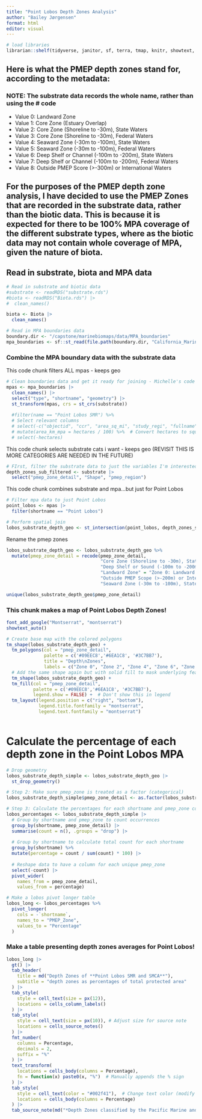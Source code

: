 ```yaml
---
title: "Point Lobos Depth Zones Analysis"
author: "Bailey Jørgensen"
format: html
editor: visual
---
```


```r
# load libraries
librarian::shelf(tidyverse, janitor, sf, terra, tmap, knitr, showtext, gt, ggtext, leaflet)
```

## Here is what the PMEP depth zones stand for, according to the metadata:
### NOTE: The substrate data records the whole name, rather than using the # code

- Value 0: Landward Zone
- Value 1: Core Zone (Estuary Overlap)
- Value 2: Core Zone (Shoreline to -30m), State Waters
- Value 3: Core Zone (Shoreline to -30m), Federal Waters
- Value 4: Seaward Zone (-30m to -100m), State Waters
- Value 5: Seaward Zone (-30m to -100m), Federal Waters
- Value 6: Deep Shelf or Channel (-100m to -200m), State Waters
- Value 7: Deep Shelf or Channel (-100m to -200m), Federal Waters
- Value 8: Outside PMEP Score (>-300m) or International Waters

## For the purposes of the PMEP depth zone analysis, I have decided to use the PMEP Zones that are recorded in the substrate data, rather than the biotic data. This is because it is expected for there to be 100% MPA coverage of the different substrate types, where as the biotic data may not contain whole coverage of MPA, given the nature of biota. 

## Read in substrate, biota and MPA data

```r
# Read in substrate and biotic data
#substrate <- readRDS("substrate.rds")
#biota <- readRDS("Biota.rds") |>
#  clean_names()

biota <- Biota |>
  clean_names()

# Read in MPA boundaries data
boundary.dir <- "/capstone/marinebiomaps/data/MPA_boundaries"
mpa_boundaries <- sf::st_read(file.path(boundary.dir, "California_Marine_Protected_Areas_[ds582].shp"))
```

### Combine the MPA boundary data with the substrate data

This code chunk filters ALL mpas - keeps geo
```r
# Clean boundaries data and get it ready for joining - Michelle's code is commented out. Use?
mpas <- mpa_boundaries |> 
  clean_names() |> 
  select("type", "shortname", "geometry") |> 
  st_transform(mpas, crs = st_crs(substrate))
  
  #filter(name == "Point Lobos SMR") %>%
  # Select relevant columns
  # select(-c("objectid", "ccr", "area_sq_mi", "study_regi", "fullname", "ccr_int", "name", "acres", "shape_are", "shape_len")) %>%
  # mutate(area_km_mpa = hectares / 100) %>%  # Convert hectares to square km
  # select(-hectares)
```

This code chunk selects substrate cats i want - keeps geo (REVISIT THIS IS MORE CATEGORIES ARE NEEDED IN THE FUTURE)
```r
# FIrst, filter the substrate data to just the variables I'm interested in
depth_zones_sub_filtered <- substrate |>
  select("pmep_zone_detail", "Shape", "pmep_region")
```

This code chunk combines substrate and mpa...but just for Point Lobos

```r
# Filter mpa data to just Point Lobos
point_lobos <- mpas |>
  filter(shortname == "Point Lobos")

# Perform spatial join
lobos_substrate_depth_geo <- st_intersection(point_lobos, depth_zones_sub_filtered)
```

Rename the pmep zones
```r
lobos_substrate_depth_geo <- lobos_substrate_depth_geo %>%
  mutate(pmep_zone_detail = recode(pmep_zone_detail,
                                   "Core Zone (Shoreline to -30m), State Waters" = "Zone 2: Core Zone (Shoreline to -30m), State Waters",
                                   "Deep Shelf or Sound (-100m to -200m), State Waters" = "Zone 6: Deep Shelf or Sound (-100m to -200m), State Waters",
                                   "Landward Zone" = "Zone 0: Landward Zone",
                                   "Outside PMEP Scope (>-200m) or International Waters" = "Zone 8: Outside PMEP Scope (>-200m) or International Waters",
                                   "Seaward Zone (-30m to -100m), State Waters" = "Zone 4: Seaward Zone (-30m to -100m), State Waters"))  
```

```r
unique(lobos_substrate_depth_geo$pmep_zone_detail)
```


### This chunk makes a map of Point Lobos Depth Zones!

```r
font_add_google("Montserrat", "montserrat")
showtext_auto()

# Create base map with the colored polygons
tm_shape(lobos_substrate_depth_geo) +
  tm_polygons(col = "pmep_zone_detail",
              palette = c('#09EEC8','#6EA1C8', '#3C7BB7'),
              title = "Depth\nZones",
              labels = c("Zone 0", "Zone 2", "Zone 4", "Zone 6", "Zone 8")) +
  # Add the same shape again but with solid fill to mask underlying features
  tm_shape(lobos_substrate_depth_geo) +
  tm_fill(col = "pmep_zone_detail",
          palette = c('#09EEC8','#6EA1C8', '#3C7BB7'),
          legend.show = FALSE) +  # Don't show this in legend
  tm_layout(legend.position = c("right", "bottom"),
            legend.title.fontfamily = "montserrat",
            legend.text.fontfamily = "montserrat") 
  
```

# Calculate the percentage of each depth zone in the Point Lobos MPA

```r
# Drop geometry
lobos_substrate_depth_simple <- lobos_substrate_depth_geo |>
  st_drop_geometry()
```

```r
# Step 2: Make sure pmep_zone is treated as a factor (categorical)
lobos_substrate_depth_simple$pmep_zone_detail <- as.factor(lobos_substrate_depth_simple$pmep_zone_detail)

# Step 3: Calculate the percentages for each shortname and pmep_zone combination
lobos_percentages <- lobos_substrate_depth_simple |>
  # Group by shortname and pmep_zone to count occurrences
  group_by(shortname, pmep_zone_detail) |>
  summarise(count = n(), .groups = "drop") |>
  
  # Group by shortname to calculate total count for each shortname
  group_by(shortname) %>%
  mutate(percentage = count / sum(count) * 100) |>
  
  # Reshape data to have a column for each unique pmep_zone
  select(-count) |>
  pivot_wider(
    names_from = pmep_zone_detail,
    values_from = percentage) 

```

```r
# Make a lobos pivot longer table
lobos_long <- lobos_percentages %>%
  pivot_longer(
    cols = -`shortname`, 
    names_to = "PMEP_Zone",
    values_to = "Percentage"
  )
```

### Make a table presenting depth zones averages for Point Lobos!

```r

lobos_long |>
  gt() |> 
  tab_header(
    title = md("Depth Zones of **Point Lobos SMR and SMCA**"),
    subtitle = "depth zones as percentages of total protected area"
  ) |> 
  tab_style(
    style = cell_text(size = px(12)),
    locations = cells_column_labels()
  ) |>
  tab_style(
    style = cell_text(size = px(10)), # Adjust size for source note
    locations = cells_source_notes()
  ) |>
  fmt_number(
    columns = Percentage,  
    decimals = 2,
    suffix = "%"
  ) |>
  text_transform(
    locations = cells_body(columns = Percentage),
    fn = function(x) paste0(x, "%")  # Manually appends the % sign
  ) |>
  tab_style(
    style = cell_text(color = "#002f41"),  # Change text color (modify as needed)
    locations = cells_body(columns = Percentage)
  ) |> 
  tab_source_note(md("*Depth Zones classified by the Pacific Marine and Estuarine Partnership (PMEP)*")) 

```





